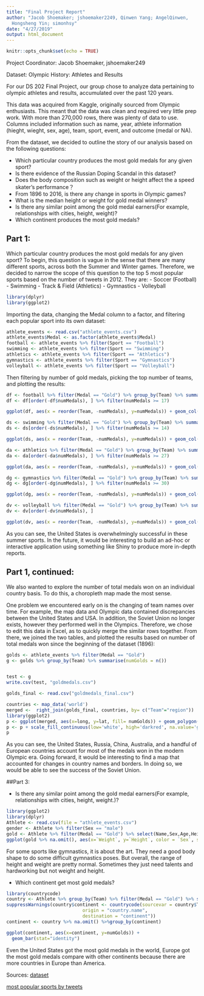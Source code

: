 ```yaml
---
title: "Final Project Report"
author: "Jacob Shoemaker; jshoemaker2249, Qinwen Yang; AngelQinwen,
  Hongsheng Yin; simonhsy"
date: "4/27/2019"
output: html_document
---
```


```r
knitr::opts_chunk$set(echo = TRUE)
```

Project Coordinator: Jacob Shoemaker, jshoemaker249

Dataset: Olympic History: Athletes and Results


For our DS 202 Final Project, our group chose to analyze data pertaining to olympic athletes and results, accumulated over the past 120 years. 


This data was acquired from Kaggle, originally sourced from Olympic enthusiasts. This meant that the data was clean and required very little prep work. With more than 270,000 rows, there was plenty of data to use. Columns included information such as name, year, athlete information (hieght, wieght, sex, age), team, sport, event, and outcome (medal or NA).


From the dataset, we decided to outline the story of our analysis based on the following questions:

- Which particular country produces the most gold medals for any given sport?
- Is there evidence of the Russian Doping Scandal in this dataset?
- Does the body composition such as weight or height affect the a speed skater's performance？
- From 1896 to 2016, is there any change in sports in Olympic games?
- What is the median height or weight for gold medal winners?
- Is there any similar point among the gold medal earners(For example, relationships with cities, height, weight)?
- Which continent produces the most gold medals? 


## Part 1:  
Which particular country produces the most gold medals for any given sport?
To begin, this question is vague in the sense that there are many different sports, across both the Summer and Winter games. Therefore, we decided to narrow the scope of this question to the top 5 most popular sports based on the number of tweets in 2012. They are:
- Soccer (Football)
- Swimming
- Track & Field (Athletics)
- Gymnastics
- Volleyball

```r
library(dplyr)
library(ggplot2)
```


Importing the data, changing the Medal column to a factor, and filtering each popular sport into its own dataset:
```r
athlete_events <- read.csv("athlete_events.csv")
athlete_events$Medal <- as.factor(athlete_events$Medal)
football <- athlete_events %>% filter(Sport == "Football")
swimming <- athlete_events %>% filter(Sport == "Swimming")
athletics <- athlete_events %>% filter(Sport == "Athletics")
gymnastics <- athlete_events %>% filter(Sport == "Gymnastics")
volleyball <- athlete_events %>% filter(Sport == "Volleyball")
```


Then filtering by number of gold medals, picking the top number of teams, and plotting the results: 
```r
df <- football %>% filter(Medal == "Gold") %>% group_by(Team) %>% summarise(numMedals = n())
df <- df[order(-df$numMedals), ] %>% filter(numMedals >= 17)

ggplot(df, aes(x = reorder(Team, -numMedals), y=numMedals)) + geom_col(fill = "green4") + theme(axis.text.x = element_text(angle = 45, hjust = 1)) + ggtitle("Number of Gold Medals- Football/Soccer") + theme(plot.title = element_text(hjust = 0.5))+ xlab("Country") + ylab("Number of Medals")
```

```r
ds <- swimming %>% filter(Medal == "Gold") %>% group_by(Team) %>% summarise(numMedals = n())
ds <- ds[order(-ds$numMedals), ] %>% filter(numMedals >= 14)

ggplot(ds, aes(x = reorder(Team, -numMedals), y=numMedals)) + geom_col(fill = "skyblue3") + theme(axis.text.x = element_text(angle = 45, hjust = 1)) + ggtitle("Number of Gold Medals- Swimming") + theme(plot.title = element_text(hjust = 0.5))+ xlab("Country") + ylab("Number of Medals")
```

```r
da <- athletics %>% filter(Medal == "Gold") %>% group_by(Team) %>% summarise(numMedals = n())
da <- da[order(-da$numMedals), ] %>% filter(numMedals >= 27)

ggplot(da, aes(x = reorder(Team, -numMedals), y=numMedals)) + geom_col(fill = "salmon3") + theme(axis.text.x = element_text(angle = 45, hjust = 1)) + ggtitle("Number of Gold Medals- Athletics") + theme(plot.title = element_text(hjust = 0.5))+ xlab("Country") + ylab("Number of Medals")
```

```r
dg <- gymnastics %>% filter(Medal == "Gold") %>% group_by(Team) %>% summarise(numMedals = n())
dg <- dg[order(-dg$numMedals), ] %>% filter(numMedals >= 30)

ggplot(dg, aes(x = reorder(Team, -numMedals), y=numMedals)) + geom_col(fill = "red4") + theme(axis.text.x = element_text(angle = 45, hjust = 1)) + ggtitle("Number of Gold Medals- Gymnastics") + theme(plot.title = element_text(hjust = 0.5))+ xlab("Country") + ylab("Number of Medals")
```

```r
dv <- volleyball %>% filter(Medal == "Gold") %>% group_by(Team) %>% summarise(numMedals = n())
dv <- dv[order(-dv$numMedals), ]

ggplot(dv, aes(x = reorder(Team, -numMedals), y=numMedals)) + geom_col(fill = "gold1") + theme(axis.text.x = element_text(angle = 45, hjust = 1)) + ggtitle("Number of Gold Medals- Volleyball") + theme(plot.title = element_text(hjust = 0.5))+ xlab("Country") + ylab("Number of Medals")
```


As you can see, the United States is overwhelmingly successful in these summer sports. In the future, it would be interesting to build an ad-hoc or interactive application using something like Shiny to produce more in-depth reports.  




## Part 1, continued:  
We also wanted to explore the number of total medals won on an individual country basis. To do this, a choropleth map made the most sense.


One problem we encountered early on is the changing of team names over time. For example, the map data and Olympic data contained discrepancies between the United States and USA. In addition, the Soviet Union no longer exists, however they performed well in the Olympics. Therefore, we chose to edit this data in Excel, as to quickly merge the similar rows together. From there, we joined the two tables, and plotted the results based on number of total medals won since the beginning of the dataset (1896): 
```r
golds <- athlete_events %>% filter(Medal == "Gold")
g <- golds %>% group_by(Team) %>% summarise(numGolds = n())


test <- g
write.csv(test, "goldmedals.csv")

golds_final <- read.csv("goldmedals_final.csv")

countries <- map_data('world')
merged <-  right_join(golds_final, countries, by= c("Team"="region"))
library(ggplot2)
p <- ggplot(merged, aes(x=long, y=lat, fill= numGolds)) + geom_polygon(aes(group=group)) + geom_path(aes(group=group)) + xlab("Longitude") + ylab("Latitude") 
p <- p + scale_fill_continuous(low='white', high='darkred', na.value='grey') + labs(fill= "Number of Gold Medals")
p 
```


As you can see, the United States, Russia, China, Australia, and a handful of European countries account for most of the medals won in the modern Olympic era. Going forward, it would be interesting to find a map that accounted for changes in country names and borders. In doing so, we would be able to see the success of the Soviet Union.  

##Part 3:

- Is there any similar point among the gold medal earners(For example, relationships with cities, height, weight.)?

```r
library(ggplot2)
library(dplyr)
Athlete <- read.csv(file = "athlete_events.csv")
gender <- Athlete %>% filter(Sex == "male")
gold <- Athlete %>% filter(Medal == "Gold") %>% select(Name,Sex,Age,Height,Weight,Sport)
ggplot(gold %>% na.omit(), aes(x=`Weight`, y=`Height`, color = `Sex`, size = `Age`,group = `Sport` )) + lims(x=c(20,175),y=c(120,230))+ geom_vline(xintercept = 97.5) + geom_hline(yintercept = 175)+geom_point(position='jitter')+ theme(text = element_text(size=8)) +ggtitle("Gold medal earners")+xlab("Weight")+ylab("Height") + theme(legend.position="bottom")+ facet_wrap(~Sport)
```
  
  For some sports like gymnastics, it is about the art. They need a good body shape to do some difficult gymnastics poses. But overall, the range of height and weight are pretty normal. Sometimes they just need talents and hardworking but not weight and height.
  
- Which continent get most gold medals?  

```r
library(countrycode)
country <- Athlete %>% group_by(Team) %>% filter(Medal == "Gold") %>% summarise(numGolds = n())
suppressWarnings(country$continent <- countrycode(sourcevar = country$Team,
                            origin = "country.name",
                            destination = "continent"))
continent <- country %>% na.omit() %>%group_by(continent)

ggplot(continent, aes(x=continent, y=numGolds)) +
  geom_bar(stat="identity") 
```
  
  Even the United States got the most gold medals in the world, Europe got the most gold medals compare with other continents because there are more countries in Europe than America.

Sources:
[dataset](https://www.kaggle.com/heesoo37/120-years-of-olympic-history-athletes-and-results)

[most popular sports by tweets](https://www.topendsports.com/world/lists/popular-sport/olympics-2012tweets.htm)


